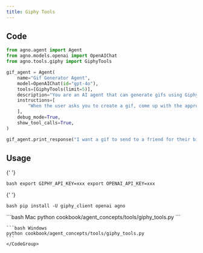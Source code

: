```yaml
---
title: Giphy Tools
---
```


## Code

```python cookbook/agent_concepts/tools/giphy_tools.py
from agno.agent import Agent
from agno.models.openai import OpenAIChat
from agno.tools.giphy import GiphyTools

gif_agent = Agent(
    name="Gif Generator Agent",
    model=OpenAIChat(id="gpt-4o"),
    tools=[GiphyTools(limit=5)],
    description="You are an AI agent that can generate gifs using Giphy.",
    instructions=[
        "When the user asks you to create a gif, come up with the appropriate Giphy query and use the `search_gifs` tool to find the appropriate gif.",
    ],
    debug_mode=True,
    show_tool_calls=True,
)

gif_agent.print_response("I want a gif to send to a friend for their birthday.")
```

## Usage

<Steps>
  <Snippet file="create-venv-step.mdx" />

{' '}

<Step title="Set your API key">```bash export GIPHY_API_KEY=xxx export OPENAI_API_KEY=xxx ```</Step>

{' '}

<Step title="Install libraries">```bash pip install -U giphy_client openai agno ```</Step>

  <Step title="Run Agent">
    <CodeGroup>
    ```bash Mac
    python cookbook/agent_concepts/tools/giphy_tools.py
    ```

    ```bash Windows
    python cookbook/agent_concepts/tools/giphy_tools.py
    ```
    </CodeGroup>

  </Step>
</Steps>
